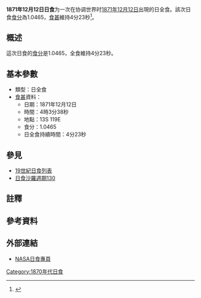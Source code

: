 {{Infobox Solar eclipse
| Year        = 1871
| Month       = 12
| Day         = 12
| Type        = 日全食
| Image       = SE1871Dec12T.png
| Image size  = 200px
| Image intro = 1871年12月12日日全食路徑圖
  <!--   日食資料   -->
| Gamma       = 0.1836
| Mag         = 1.0465
| Saros       = [[日食沙羅週期130|130]]
| Saros total = 
| Saros seq   = 
  <!--     食甚     -->
| Duration    = 4分23秒
| Location    = 
| Coords      = 
| Width       = 157公里
  <!--   開始時間   -->
| Partial     = 
| Start type  = 
| Centre      = 
| Greatest    = 04:03:38
  <!--     倒數     -->
| hour        = 04
| minute      = 03
| second      = 38
| Duration_s  = 
}}
'''1871年12月12日日食'''为一次在协调世界时[[1871年|1871年]][[12月12日|12月12日]]出現的日全食。該次日食[[食分|食分]]為1.0465，[[食甚|食甚]]維持4分23秒<ref name="nasa_catalog_list">{{cite web |url=http://eclipse.gsfc.nasa.gov/SEcat5/SE1801-1900.html |title=Catalog of Solar Eclipses: 1801 to 1900 |language=en |publisher=[[NASA|NASA]] |accessdate=2009-07-26 |archiveurl=https://web.archive.org/web/20150112204733/http://eclipse.gsfc.nasa.gov/SEcat5/SE1801-1900.html |archivedate=2015-01-12 |deadurl=no }}</ref>。

== 概述 ==
這次日食的[[食分|食分]]是1.0465，全食維持4分23秒。

== 基本參數 ==
{{NoteUTC}}
* 類型：日全食
*[[食甚|食甚]]資料：
** 日期：1871年12月12日
** 時間：4時3分38秒 
** 地點：13S 119E
** 食分：1.0465
** 日全食持續時間：4分23秒

== 參見 ==
{{日食主題}}
* [[19世紀日食列表|19世紀日食列表]]
* [[日食沙羅週期130|日食沙羅週期130]]

== 註釋 ==
{{NoteFoot}}

== 參考資料 ==
{{reflist}}

== 外部連結 ==
* [http://eclipse.gsfc.nasa.gov/solar.html NASA日食專頁]{{Wayback|url=http://eclipse.gsfc.nasa.gov/solar.html |date=20190108200537 }}{{en icon}}

{{日食}}

[[Category:1870年代日食|Category:1870年代日食]]


{{Eclipse-stub}}